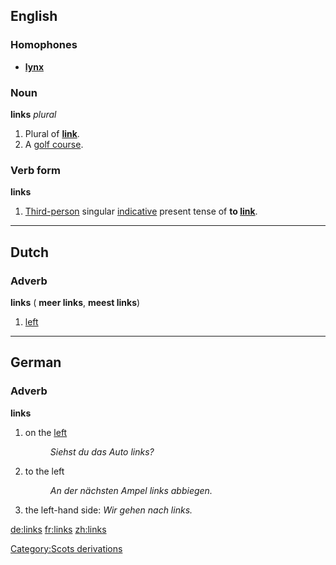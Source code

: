 ==English==
===Homophones===
*'''[[lynx]]'''

===Noun===
'''links''' ''plural''

#Plural of '''[[link]]'''.
#A [[golf course]].

===Verb form===
'''links'''

#[[Third-person]] singular [[indicative]] present tense of '''to [[link]]'''.

----
==Dutch==
===Adverb===
'''links''' ({{compar}} '''meer links''', {{superl}} '''meest links''')

#[[left]]

----
==German==
===Adverb===
'''links'''

#on the [[left]]
#:''Siehst du das Auto links?''<!--translation please-->
#to the left
#:''An der nächsten Ampel links abbiegen.''<!--translation please-->
#the left-hand side: ''Wir gehen nach links.''<!--translation please - is actually a noun?-->
[[Category:Scots derivations]]

{{rfc}}

[[de:links]]
[[fr:links]]
[[zh:links]]